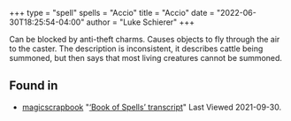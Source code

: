 +++
type = "spell"
spells = "Accio"
title = "Accio"
date = "2022-06-30T18:25:54-04:00"
author = "Luke Schierer"
+++

Can be blocked by anti-theft charms.  Causes objects to fly through the air to
the caster.  The description is inconsistent, it describes cattle being
summoned, but then says that most living creatures cannot be summoned.

## Found in

* [magicscrapbook](https://magicscrapbook.tumblr.com/)
  "[‘Book of Spells’ transcript](https://magicscrapbook.tumblr.com/post/162085200042/book-of-spells-transcript)"
  Last Viewed 2021-09-30.

